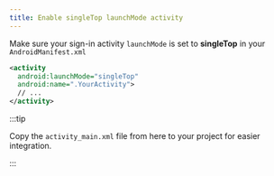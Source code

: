 ```yaml
---
title: Enable singleTop launchMode activity
---
```


Make sure your sign-in activity `launchMode` is set to **singleTop** in your `AndroidManifest.xml`

```xml
<activity
  android:launchMode="singleTop"
  android:name=".YourActivity">
  // ...
</activity>
```

:::tip

Copy the `activity_main.xml` file from here to your project for easier integration.

:::
